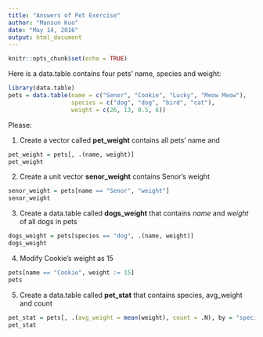 ```yaml
---
title: "Answers of Pet Exercise"
author: "Mansun Kuo"
date: "May 14, 2016"
output: html_document
---
```


```r
knitr::opts_chunk$set(echo = TRUE)
```


Here is a data.table contains four pets' name, species and weight:  

```r
library(data.table)
pets = data.table(name = c("Senor", "Cookie", "Lucky", "Meow Meow"),
                  species = c("dog", "dog", "bird", "cat"),
                  weight = c(26, 13, 0.5, 6))
```

Please:

1. Create a vector called **pet_weight** contains all pets' name and 

```r
pet_weight = pets[, .(name, weight)]
pet_weight
```


2. Create a unit vector **senor_weight** contains Senor's weight

```r
senor_weight = pets[name == "Senor", "weight"]
senor_weight
```


3. Create a data.table called **dogs_weight** that contains *name* and *weight* of all dogs in pets

```r
dogs_weight = pets[species == "dog", .(name, weight)]
dogs_weight
```


4. Modify Cookie's weight as 15

```r
pets[name == "Cookie", weight := 15]
pets
```


5. Create a data.table called **pet\_stat** that contains species, avg\_weight and count

```r
pet_stat = pets[, .(avg_weight = mean(weight), count = .N), by = "species"]
pet_stat
```


